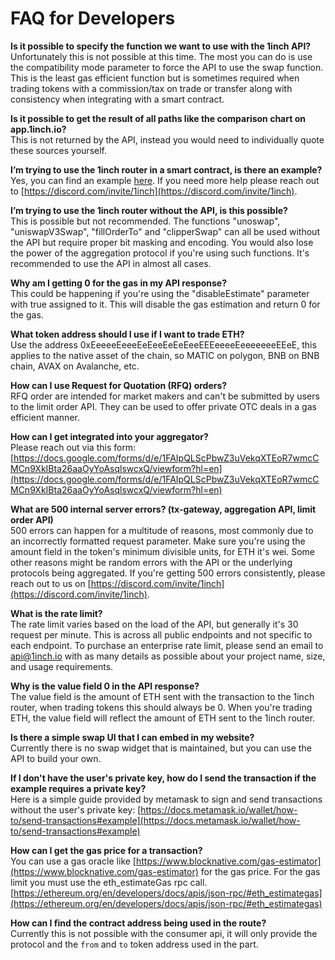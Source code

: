 # FAQ for Developers

**Is it possible to specify the function we want to use with the 1inch API?**  
Unfortunately this is not possible at this time. The most you can do is use the compatibility mode parameter to force the API to use the swap function. This is the least gas efficient function but is sometimes required when trading tokens with a commission/tax on trade or transfer along with consistency when integrating with a smart contract.

**Is it possible to get the result of all paths like the comparison chart on app.1inch.io?**  
This is not returned by the API, instead you would need to individually quote these sources yourself.

**I’m trying to use the 1inch router in a smart contract, is there an example?**  
Yes, you can find an example [here](https://github.com/smye/1inch-swap/). If you need more help please reach out to [https://discord.com/invite/1inch](https://discord.com/invite/1inch).

**I’m trying to use the 1inch router without the API, is this possible?**  
This is possible but not recommended. The functions "unoswap", "uniswapV3Swap", "fillOrderTo" and "clipperSwap" can all be used without the API but require proper bit masking and encoding. You would also lose the power of the aggregation protocol if you're using such functions. It's recommended to use the API in almost all cases.

**Why am I getting 0 for the gas in my API response?**  
This could be happening if you're using the "disableEstimate" parameter with true assigned to it. This will disable the gas estimation and return 0 for the gas.

**What token address should I use if I want to trade ETH?**  
Use the address 0xEeeeeEeeeEeEeeEeEeEeeEEEeeeeEeeeeeeeEEeE, this applies to the native asset of the chain, so MATIC on polygon, BNB on BNB chain, AVAX on Avalanche, etc.

**How can I use Request for Quotation (RFQ) orders?**  
RFQ order are intended for market makers and can't be submitted by users to the limit order API. They can be used to offer private OTC deals in a gas efficient manner.

**How can I get integrated into your aggregator?**  
Please reach out via this form: [https://docs.google.com/forms/d/e/1FAIpQLScPbwZ3uVekqXTEoR7wmcCMCn9XkIBta26aaOyYoAsqlswcxQ/viewform?hl=en](https://docs.google.com/forms/d/e/1FAIpQLScPbwZ3uVekqXTEoR7wmcCMCn9XkIBta26aaOyYoAsqlswcxQ/viewform?hl=en)

**What are 500 internal server errors? (tx-gateway, aggregation API, limit order API)**  
500 errors can happen for a multitude of reasons, most commonly due to an incorrectly formatted request parameter. Make sure you're using the amount field in the token's minimum divisible units, for ETH it's wei. Some other reasons might be random errors with the API or the underlying protocols being aggregated. If you're getting 500 errors consistently, please reach out to us on [https://discord.com/invite/1inch](https://discord.com/invite/1inch).

**What is the rate limit?**  
The rate limit varies based on the load of the API, but generally it's 30 request per minute. This is across all public endpoints and not specific to each endpoint. To purchase an enterprise rate limit, please send an email to api@1inch.io with as many details as possible about your project name, size, and usage requirements.

**Why is the value field 0 in the API response?**  
The value field is the amount of ETH sent with the transaction to the 1inch router, when trading tokens this should always be 0. When you're trading ETH, the value field will reflect the amount of ETH sent to the 1inch router.

**Is there a simple swap UI that I can embed in my website?**  
Currently there is no swap widget that is maintained, but you can use the API to build your own.

**If I don't have the user's private key, how do I send the transaction if the example requires a private key?**  
Here is a simple guide provided by metamask to sign and send transactions without the user's private key: [https://docs.metamask.io/wallet/how-to/send-transactions#example](https://docs.metamask.io/wallet/how-to/send-transactions#example)

**How can I get the gas price for a transaction?**  
You can use a gas oracle like [https://www.blocknative.com/gas-estimator](https://www.blocknative.com/gas-estimator) for the gas price. For the gas limit you must use the eth_estimateGas rpc call. [https://ethereum.org/en/developers/docs/apis/json-rpc/#eth_estimategas](https://ethereum.org/en/developers/docs/apis/json-rpc/#eth_estimategas)

**How can I find the contract address being used in the route?**  
Currently this is not possible with the consumer api, it will only provide the protocol and the `from` and `to` token address used in the part.
